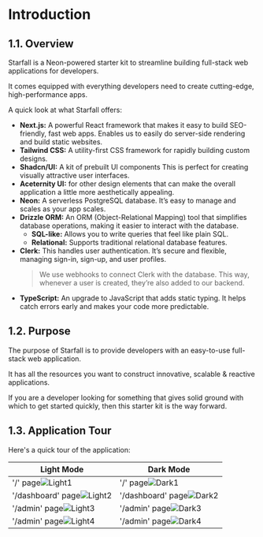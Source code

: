 # Introduction

## 1.1. Overview

Starfall is a Neon-powered starter kit to streamline building full-stack web applications for developers.

It comes equipped with everything developers need to create cutting-edge, high-performance apps.

A quick look at what Starfall offers:

- **Next.js:** A powerful React framework that makes it easy to build SEO-friendly, fast web apps. Enables us to easily do server-side rendering and build static websites.
- **Tailwind CSS:** A utility-first CSS framework for rapidly building custom designs.
- **Shadcn/UI:** A kit of prebuilt UI components This is perfect for creating visually attractive user interfaces.
- **Aceternity UI:** for other design elements that can make the overall application a little more aesthetically appealing.
- **Neon:** A serverless PostgreSQL database. It’s easy to manage and scales as your app scales.
- **Drizzle ORM:** An ORM (Object-Relational Mapping) tool that simplifies database operations, making it easier to interact with the database.
    - **SQL-like:** Allows you to write queries that feel like plain SQL.
    - **Relational:** Supports traditional relational database features.
- **Clerk:** This handles user authentication. It’s secure and flexible, managing sign-in, sign-up, and user profiles.
    > We use webhooks to connect Clerk with the database. This way, whenever a user is created, they’re also added to our backend.
- **TypeScript:** An upgrade to JavaScript that adds static typing. It helps catch errors early and makes your code more predictable.

## 1.2. Purpose

The purpose of Starfall is to provide developers with an easy-to-use full-stack web application.

It has all the resources you want to construct innovative, scalable & reactive applications.

If you are a developer looking for something that gives solid ground with which to get started quickly, then this starter kit is the way forward.

## 1.3. Application Tour

Here's a quick tour of the application:

| Light Mode | Dark Mode |
|------------|-----------|
| '/' page![Light1](/light1.png) | '/' page![Dark1](/dark1.png) |
| '/dashboard' page![Light2](/light2.png) | '/dashboard' page![Dark2](/dark2.png) |
| '/admin' page![Light3](/light3.png) | '/admin' page![Dark3](/dark3.png) |
| '/admin' page![Light4](/light4.png) | '/admin' page![Dark4](/dark4.png) |